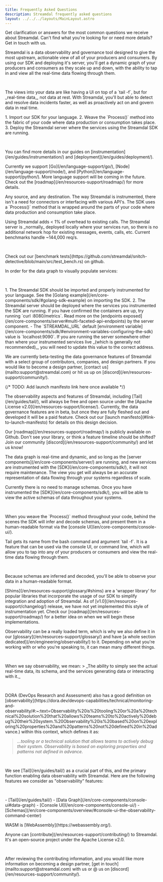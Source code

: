 ```yaml
---
title: Frequently Asked Questions 
description: Streamdal frequently asked questions
layout: ../../../layouts/MainLayout.astro
---
```



Get clarification or answers for the most common questions we receive about 
Streamdal. Can't find what you're looking for or need more details? Get in 
touch with us.

<Accordion 
title="What is Streamdal?">
<p>
Streamdal is a data observability and governance tool designed to give the most 
upstream, actionable view of all of your producers and consumers. By using our 
SDK and deploying it's server, you'll get a dynamic graph of your producers and 
consumers as they scale up and down, with the ability to tap in and view all 
the real-time data flowing through them.
</p>
<br />
<p>
The views into your data are like having a UI on top of a `tail -f`, but for 
_real-time data_, not data at rest. With Streamdal, you'll but able to detect 
and resolve data incidents faster, as well as proactively act on and govern 
data in real time.
</p>
</Accordion>

<Accordion 
title="How do I use Streamdal, and where is it deployed?">
<p>
1. Import our SDK for your language.
2. Weave the `Process()` method into the fabric of your code where 
data production or consumption takes place.
3. Deploy the Streamdal server where the services using the Streamdal SDK are 
running.
</p>
<br />
<p> 
You can find more details in our guides on 
[instrumentation](/en/guides/instrumentation/) and 
[deployment](/en/guides/deployment/).
</p>
</Accordion>

<Accordion 
title="What language SDKs do you support?">
<p>
Currently we support [Go](/en/language-support/go/), 
[Node](/en/language-support/node/), and [Python](/en/language-support/python/). 
More language support will be coming in the future. Check out the 
[roadmap](/en/resources-support/roadmap/) for more details.
</p>
</Accordion>

<Accordion 
title="What data sources and destinations are supported?">
<p>
Any source, and any destination. The way Streamdal is instrumented, there isn't 
a need for connectors or interfacing with various API's. The SDK uses a 
`Process()` method that is wrapped around the parts of your code where data 
production and consumption take place.
</p>
</Accordion>

<Accordion 
title="Will this cause HTTP bottlenecks, or impact my app performance in any 
way?">
<p>
Using Streamdal adds < 1% of overhead to existing calls. The Streamdal server 
is _normally_ deployed locally where your services run, so there is no 
additional network hop for existing messages, events, calls, etc. Current 
benchmarks handle ~144,000 req/s.
</p>
<br />
<p>
Check out our 
[benchmark tests](https://github.com/streamdal/snitch-detective/blob/main/src/test_bench.rs) 
on github.
</p>
</Accordion>

<Accordion 
title="Why aren't my services, producers, or consumers showing up on the data 
graph?">
<p>
In order for the data graph to visually populate services:
</p>
<br />
<p>
1. The Streamdal SDK should be imported and properly instrumented for your 
language. See the [Golang example](/en/core-components/sdk/#golang-sdk-example) 
on importing the SDK.
2. The Streamdal server should be deployed where the services you instrumented 
the SDK are running. If you have confirmed the containers are up, try running 
`curl <server-address>:8080/metrics`. Read more on the 
[endpoints exposed](/en/core-components/server#multi-faceted-api-endpoints) 
by the server component. 
   - The `STREAMDAL_URL` default 
  [environment variable](/en/core-components/sdk/#environment-variables-configuring-the-sdk) 
  value is 
  `localhost:9090`. If you are running the server somewhere other than where 
  your instrumented services live _(which is generally not recommended)_, you 
  will need to update this value to the correct address.
</p>
</Accordion>

<Accordion 
title="Rules are listed as 'Coming Soon' but I see them in the console (as 
'beta'). Can I already use them?">
<p>
We are currently beta-testing the data governance features of Streamdal with a 
select group of contributors, companies, and design partners. If you would like 
to become a design partner, [contact us](mailto:support@streamdal.com)
or hit us up on [discord](/en/resources-support/community/).
</p>
</Accordion>

{/* TODO: Add launch manifesto link here once available */}
<Accordion 
title="What is open source, what is free, and what is paid? Will this change in 
the future?">
<p>
The observability aspects and features of Streamdal, including
[Tail](/en/guides/tail/), will always be free and open source under the 
[Apache License v2.0](/en/resources-support/license/). Currently, the data 
governance features are in beta, but once they are fully fleshed out and 
developed it will be a paid feature. Check out our 
[launch manifesto](#link-to-launch-manifesto) for details on this design 
decision.
</p>
</Accordion>

<Accordion 
title="When will you support <this-feature-language-or-library>?">
<p>
Our [roadmap](/en/resources-support/roadmap/) is publicly available on Github. 
Don't see your library, or think a feature timeline should be shifted? Join our 
community [discord](/en/resources-support/community/) and let us know!
</p>
</Accordion>

<Accordion 
title="How do I maintain the data graph?">
<p>
The data graph is real-time and dynamic, and so long as the
[server components](/en/core-components/server/)
are running, and new services are instrumented with the 
[SDK](/en/core-components/sdk/), it will not require maintenance. The view you 
get will always be an accurate representation of data flowing through your 
systems regardless of scale.
</p>
</Accordion>

<Accordion 
title="How do I manage schemas?">
<p>
Currently there is no need to manage schemas. Once you have instrumented the 
[SDK](/en/core-components/sdk/), you will be able to view the active schemas of 
data throughout your systems. 
</p>
<br />
<p>
When you weave the `Process()` method throughout your code, behind the scenes 
the SDK will infer and decode schemas, and present them in a human-readable 
format via the [console UI](en/core-components/console-ui/).
</p>
</Accordion>

<Accordion 
title="What is Tail?">
<p>
Tail gets its name from the bash command and argument `tail -f`. It is a 
feature that can be used via the console UI, or command line, which will allow 
you to tap into any of your producers or consumers and view the real-time data 
flowing through them.
</p>
<br />
<p>
Because schemas are inferred and decoded, you'll be able to observe your data 
in a human-readable format.
</p>
</Accordion>

<Accordion 
title="What are Shims?">
<p>
[Shims](/en/resources-support/glossary/#shims) are a 'wrapper library' for 
popular libraries that incorporate the usage of our SDK to simplify integration 
and adoption of Streamdal. As of [v1.0](/en/resources-support/changelog/) 
release, we have not yet implemented this style of instrumentation yet. Check 
our [roadmap](/en/resources-support/roadmap/) for a better idea on when we will 
begin these implementations.
</p>
</Accordion>

<Accordion 
title="What is Observability?">
<p>
Observability can be a really loaded term, which is why we also define it in 
our [glossary](/en/resources-support/glossary/) and have 
[a whole section dedicated](/en/engineering/observability/) to it. Depending on
what you're working with or who you're speaking to, it can mean many different 
things. 
</p>
<br />
<p>
When we say observability, we mean:  
> _The ability to simply see the actual real-time data, its schema, and the 
services generating data or interacting with it._
</p>
<br />
<p>
DORA (DevOps Research and Assessment) also has a good definition on 
[observability](https://dora.dev/devops-capabilities/technical/monitoring-and-observability/#:~:text=Observability%20is%20tooling%20or%20a%20technical%20solution%20that%20allows%20teams%20to%20actively%20debug%20their%20system.%20Observability%20is%20based%20on%20exploring%20properties%20and%20patterns%20not%20defined%20in%20advance.) 
within this context, which defines it as:  
  
> _...tooling or a technical solution that allows teams to actively debug their 
system. Observability is based on exploring properties and patterns not defined 
in advance._
</p>
<br />
<p>
We see [Tail](/en/guides/tail/) as a crucial part of this, and the primary 
function enabling data observability with Streamdal. Here are the following 
features we consider as "observability" features:
</p>
<br />
<p>
- [Tail](/en/guides/tail/)
- [Data Graph](/en/core-components/console-ui#data-graph)
- [Console UI](/en/core-components/console-ui/)
- [Schemas](/en/core-components/overview/#console-ui-the-observability-command-center)
</p>
</Accordion>

<Accordion 
title="What is WASM?">
<p>
WASM is [WebAssembly](https://webassembly.org/).
</p>
</Accordion>

<Accordion 
title="How do I contribute or become a design partner?">
<p>
Anyone can [contribute](/en/resources-support/contributing/) 
to Streamdal. It's an open-source project under the Apache License v2.0.  
</p>
<br />
<p>
After reviewing the contributing information, and you would like more 
information on becoming a design partner, 
[get in touch](mailto:support@streamdal.com) with us or @ us on 
[discord](/en/resources-support/community/).
</p>
</Accordion>
















